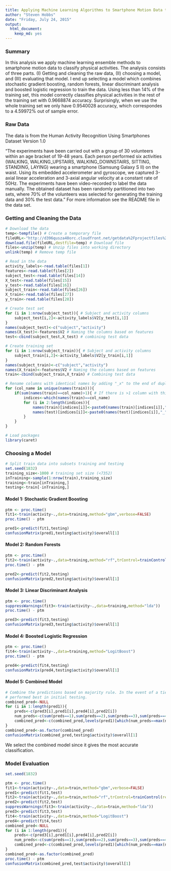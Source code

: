 ```yaml
---
title: Applying Machine Learning Algorithms to Smartphone Motion Data to Classify Physical Activities
author: "Steven Hobbs"
date: "Friday, July 24, 2015"
output:
  html_document:
    keep_md: yes
---
```


### Summary
In this analysis we apply machine learning ensemble methods to smartphone motion data to classify physical activities. The analysis consists of three parts. (I) Getting and cleaning the raw data, (II) choosing a model, and (III) evaluating that model. I end up selecting a model which combines stochastic gradient boosting, random forests, linear discriminant analysis and boosted logistic regression to train the data. Using less than 14% of the training set, this model correctly classifies physical activities in the rest of the training set with 0.9668874 accuracy. Surprisingly, when we use the whole training set we only have 0.9540028 accuracy, which correspondes to a 4.59972% out of sample error.

### Raw Data
The data is from the Human Activity Recognition Using Smartphones Dataset Version 1.0

"The experiments have been carried out with a group of 30 volunteers within an age bracket of 19-48 years. Each person performed six activities (WALKING, WALKING\_UPSTAIRS, WALKING\_DOWNSTAIRS, SITTING, STANDING, LAYING) wearing a smartphone (Samsung Galaxy S II) on the waist. Using its embedded accelerometer and gyroscope, we captured 3-axial linear acceleration and 3-axial angular velocity at a constant rate of 50Hz. The experiments have been video-recorded to label the data manually. The obtained dataset has been randomly partitioned into two sets, where 70% of the volunteers was selected for generating the training data and 30% the test data." For more information see the README file in the data set.

### Getting and Cleaning the Data
```r

# Download the data
temp<-tempfile() # Create a temporary file
fileURL<-"http://d396qusza40orc.cloudfront.net/getdata%2Fprojectfiles%2FUCI%20HAR%20Dataset.zip"
download.file(fileURL,destfile=temp) # Download file
files<-unzip(temp) # Unzip files into working directory
unlink(temp) # Remove temp file

# Read in the data
activity_labels<-read.table(files[1])
features<-read.table(files[2])
subject_test<-read.table(files[14])
X_test<-read.table(files[15])
y_test<-read.table(files[16])
subject_train<-read.table(files[26])
X_train<-read.table(files[27])
y_train<-read.table(files[28])

# Create test set
for (i in 1:nrow(subject_test)){ # Subject and activity columns
    subject_test[i,2]<-activity_labels$V2[y_test[i,1]]
}
names(subject_test)<-c("subject","activity")
names(X_test)<-features$V2 # Naming the columns based on features
test<-cbind(subject_test,X_test) # combining test data

# Create training set
for (i in 1:nrow(subject_train)){ # Subject and activity columns
    subject_train[i,2]<-activity_labels$V2[y_train[i,1]]
}
names(subject_train)<-c("subject","activity")
names(X_train)<-features$V2 # Naming the columns based on features
train<-cbind(subject_train,X_train) # Combining test data

# Rename columns with identical names by adding "_x" to the end of duplicates, where x is a number.
for (col_name in unique(names(train))){
    if(sum(names(train)==col_name)>1){ # If there is >1 column with this name
        indices<-which(names(train)==col_name)
        for (i in 2:length(indices)){
            names(train)[indices[i]]<-paste0(names(train)[indices[i]],"_",i)
            names(test)[indices[i]]<-paste0(names(test)[indices[i]],"_",i)
        }
    }
}

# Load packages
library(caret)
```

### Choosing a Model
```r
# Split train data into subsets training and testing
set.seed(1832)
training_size<-1000 # training set size (<7352)
inTraining<-sample(1:nrow(train),training_size)
training<-train[inTraining,]
testing<-train[-inTraining,] 
```

#### Model 1: Stochastic Gradient Boosting
```r
ptm <- proc.time()
fit1<-train(activity~.,data=training,method="gbm",verbose=FALSE)
proc.time() - ptm

pred1<-predict(fit1,testing)
confusionMatrix(pred1,testing$activity)$overall[1]
```

#### Model 2: Random Forests
```r
ptm <- proc.time()
fit2<-train(activity~.,data=training,method="rf",trControl=trainControl(repeats=25))
proc.time() - ptm

pred2<-predict(fit2,testing)
confusionMatrix(pred2,testing$activity)$overall[1]
```

#### Model 3: Linear Discriminant Analysis
```r
ptm <- proc.time()
suppressWarnings(fit3<-train(activity~.,data=training,method="lda"))
proc.time() - ptm

pred3<-predict(fit3,testing)
confusionMatrix(pred3,testing$activity)$overall[1]
```

#### Model 4: Boosted Logistic Regression
```r
ptm <- proc.time()
fit4<-train(activity~.,data=training,method="LogitBoost")
proc.time() - ptm

pred4<-predict(fit4,testing)
confusionMatrix(pred4,testing$activity)$overall[1]
```

#### Model 5: Combined Model
```r
# Combine the predictions based on majority rule. In the event of a tie, priority is given to models which
# performed best in initial testing.
combined_pred<-NULL
for (i in 1:length(pred1)){
    preds<-c(pred3[i],pred1[i],pred4[i],pred2[i])
    num_preds<-c(sum(preds==1),sum(preds==2),sum(preds==3),sum(preds==4),sum(preds==5),sum(preds==6))
    combined_pred<-c(combined_pred,levels(pred1)[which(num_preds==max(num_preds))[1]])    
}
combined_pred<-as.factor(combined_pred)
confusionMatrix(combined_pred,testing$activity)$overall[1]
```

We select the combined model since it gives the most accurate classification.

### Model Evaluation
```r
set.seed(1832)

ptm <- proc.time()
fit1<-train(activity~.,data=train,method="gbm",verbose=FALSE)
pred1<-predict(fit1,test)
fit2<-train(activity~.,data=train,method="rf",trControl=trainControl(repeats=25))
pred2<-predict(fit2,test)
suppressWarnings(fit3<-train(activity~.,data=train,method="lda"))
pred3<-predict(fit3,test)
fit4<-train(activity~.,data=train,method="LogitBoost")
pred4<-predict(fit4,test)
combined_pred<-NULL
for (i in 1:length(pred1)){
    preds<-c(pred3[i],pred1[i],pred4[i],pred2[i])
    num_preds<-c(sum(preds==1),sum(preds==2),sum(preds==3),sum(preds==4),sum(preds==5),sum(preds==6))
    combined_pred<-c(combined_pred,levels(pred1)[which(num_preds==max(num_preds))[1]])    
}
combined_pred<-as.factor(combined_pred)
proc.time() - ptm
confusionMatrix(combined_pred,test$activity)$overall[1]
```


